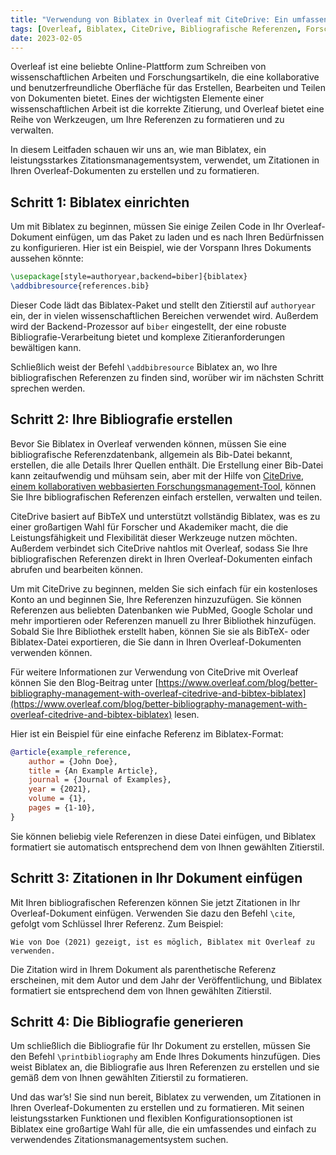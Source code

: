 ```yaml
---
title: "Verwendung von Biblatex in Overleaf mit CiteDrive: Ein umfassender Leitfaden"
tags: [Overleaf, Biblatex, CiteDrive, Bibliografische Referenzen, Forschungsmanagement]
date: 2023-02-05
---
```


Overleaf ist eine beliebte Online-Plattform zum Schreiben von wissenschaftlichen Arbeiten und Forschungsartikeln, die eine kollaborative und benutzerfreundliche Oberfläche für das Erstellen, Bearbeiten und Teilen von Dokumenten bietet. Eines der wichtigsten Elemente einer wissenschaftlichen Arbeit ist die korrekte Zitierung, und Overleaf bietet eine Reihe von Werkzeugen, um Ihre Referenzen zu formatieren und zu verwalten.

In diesem Leitfaden schauen wir uns an, wie man Biblatex, ein leistungsstarkes Zitationsmanagementsystem, verwendet, um Zitationen in Ihren Overleaf-Dokumenten zu erstellen und zu formatieren.


<CiteDrive />

## Schritt 1: Biblatex einrichten

Um mit Biblatex zu beginnen, müssen Sie einige Zeilen Code in Ihr Overleaf-Dokument einfügen, um das Paket zu laden und es nach Ihren Bedürfnissen zu konfigurieren. Hier ist ein Beispiel, wie der Vorspann Ihres Dokuments aussehen könnte:

```latex
\usepackage[style=authoryear,backend=biber]{biblatex} 
\addbibresource{references.bib}
```

Dieser Code lädt das Biblatex-Paket und stellt den Zitierstil auf `authoryear` ein, der in vielen wissenschaftlichen Bereichen verwendet wird. Außerdem wird der Backend-Prozessor auf `biber` eingestellt, der eine robuste Bibliografie-Verarbeitung bietet und komplexe Zitieranforderungen bewältigen kann.

Schließlich weist der Befehl `\addbibresource` Biblatex an, wo Ihre bibliografischen Referenzen zu finden sind, worüber wir im nächsten Schritt sprechen werden.

## Schritt 2: Ihre Bibliografie erstellen

Bevor Sie Biblatex in Overleaf verwenden können, müssen Sie eine bibliografische Referenzdatenbank, allgemein als Bib-Datei bekannt, erstellen, die alle Details Ihrer Quellen enthält. Die Erstellung einer Bib-Datei kann zeitaufwendig und mühsam sein, aber mit der Hilfe von [CiteDrive, einem kollaborativen webbasierten Forschungsmanagement-Tool](https://www.citedrive.com/), können Sie Ihre bibliografischen Referenzen einfach erstellen, verwalten und teilen.

CiteDrive basiert auf BibTeX und unterstützt vollständig Biblatex, was es zu einer großartigen Wahl für Forscher und Akademiker macht, die die Leistungsfähigkeit und Flexibilität dieser Werkzeuge nutzen möchten. Außerdem verbindet sich CiteDrive nahtlos mit Overleaf, sodass Sie Ihre bibliografischen Referenzen direkt in Ihren Overleaf-Dokumenten einfach abrufen und bearbeiten können.

Um mit CiteDrive zu beginnen, melden Sie sich einfach für ein kostenloses Konto an und beginnen Sie, Ihre Referenzen hinzuzufügen. Sie können Referenzen aus beliebten Datenbanken wie PubMed, Google Scholar und mehr importieren oder Referenzen manuell zu Ihrer Bibliothek hinzufügen. Sobald Sie Ihre Bibliothek erstellt haben, können Sie sie als BibTeX- oder Biblatex-Datei exportieren, die Sie dann in Ihren Overleaf-Dokumenten verwenden können.

Für weitere Informationen zur Verwendung von CiteDrive mit Overleaf können Sie den Blog-Beitrag unter [https://www.overleaf.com/blog/better-bibliography-management-with-overleaf-citedrive-and-bibtex-biblatex](https://www.overleaf.com/blog/better-bibliography-management-with-overleaf-citedrive-and-bibtex-biblatex) lesen.

Hier ist ein Beispiel für eine einfache Referenz im Biblatex-Format:

```bibtex
@article{example_reference,   
	author = {John Doe},   
	title = {An Example Article},   
	journal = {Journal of Examples},   
	year = {2021},   
	volume = {1},   
	pages = {1-10}, 
}
```

Sie können beliebig viele Referenzen in diese Datei einfügen, und Biblatex formatiert sie automatisch entsprechend dem von Ihnen gewählten Zitierstil.

## Schritt 3: Zitationen in Ihr Dokument einfügen

Mit Ihren bibliografischen Referenzen können Sie jetzt Zitationen in Ihr Overleaf-Dokument einfügen. Verwenden Sie dazu den Befehl `\cite`, gefolgt vom Schlüssel Ihrer Referenz. Zum Beispiel:

`Wie von Doe (2021) gezeigt, ist es möglich, Biblatex mit Overleaf zu verwenden.`

Die Zitation wird in Ihrem Dokument als parenthetische Referenz erscheinen, mit dem Autor und dem Jahr der Veröffentlichung, und Biblatex formatiert sie entsprechend dem von Ihnen gewählten Zitierstil.

## Schritt 4: Die Bibliografie generieren

Um schließlich die Bibliografie für Ihr Dokument zu erstellen, müssen Sie den Befehl `\printbibliography` am Ende Ihres Dokuments hinzufügen. Dies weist Biblatex an, die Bibliografie aus Ihren Referenzen zu erstellen und sie gemäß dem von Ihnen gewählten Zitierstil zu formatieren.

Und das war’s! Sie sind nun bereit, Biblatex zu verwenden, um Zitationen in Ihren Overleaf-Dokumenten zu erstellen und zu formatieren. Mit seinen leistungsstarken Funktionen und flexiblen Konfigurationsoptionen ist Biblatex eine großartige Wahl für alle, die ein umfassendes und einfach zu verwendendes Zitationsmanagementsystem suchen.
